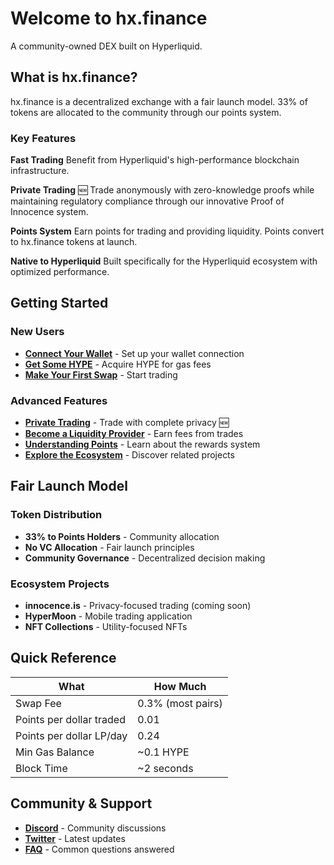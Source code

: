 # Welcome to hx.finance

A community-owned DEX built on Hyperliquid.

## What is hx.finance?

hx.finance is a decentralized exchange with a fair launch model. 33% of tokens are allocated to the community through our points system.

### Key Features

**Fast Trading**
Benefit from Hyperliquid's high-performance blockchain infrastructure.

**Private Trading** 🆕
Trade anonymously with zero-knowledge proofs while maintaining regulatory compliance through our innovative Proof of Innocence system.

**Points System**
Earn points for trading and providing liquidity. Points convert to hx.finance tokens at launch.

**Native to Hyperliquid**
Built specifically for the Hyperliquid ecosystem with optimized performance.

## Getting Started

### New Users
- **[Connect Your Wallet](/getting-started/connect-wallet)** - Set up your wallet connection
- **[Get Some HYPE](/getting-started/get-hype)** - Acquire HYPE for gas fees
- **[Make Your First Swap](/getting-started/first-swap)** - Start trading

### Advanced Features
- **[Private Trading](/private-trading/overview)** - Trade with complete privacy 🆕
- **[Become a Liquidity Provider](/liquidity/becoming-lp)** - Earn fees from trades
- **[Understanding Points](/points-rewards/how-points-work)** - Learn about the rewards system
- **[Explore the Ecosystem](/ecosystem/overview)** - Discover related projects

## Fair Launch Model

### Token Distribution
- **33% to Points Holders** - Community allocation
- **No VC Allocation** - Fair launch principles
- **Community Governance** - Decentralized decision making

### Ecosystem Projects
- **innocence.is** - Privacy-focused trading (coming soon)
- **HyperMoon** - Mobile trading application
- **NFT Collections** - Utility-focused NFTs

## Quick Reference

| What | How Much |
|------|----------|
| Swap Fee | 0.3% (most pairs) |
| Points per dollar traded | 0.01 |
| Points per dollar LP/day | 0.24 |
| Min Gas Balance | ~0.1 HYPE |
| Block Time | ~2 seconds |

## Community & Support

- **[Discord](https://discord.gg/hV54GbXm)** - Community discussions
- **[Twitter](https://x.com/hx_finance)** - Latest updates
- **[FAQ](/troubleshooting/faq)** - Common questions answered